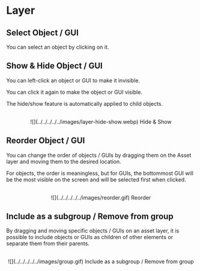 # Layer

## Select Object / GUI

You can select an object by clicking on it.

## Show & Hide Object / GUI

You can left-click an object or GUI to make it invisible.

You can click it again to make the object or GUI visible.

The hide/show feature is automatically applied to child objects.

<br />
<center>![](../../../../../images/layer-hide-show.webp) Hide & Show</center>

## Reorder Object / GUI

You can change the order of objects / GUIs by dragging them on the Asset layer and moving them to the desired location.

For objects, the order is meaningless, but for GUIs, the bottommost GUI will be the most visible on the screen and will be selected first when clicked.

<br />
<center>![](../../../../../images/reorder.gif) Reorder</center>

## Include as a subgroup / Remove from group

By dragging and moving specific objects / GUIs on an asset layer, it is possible to include objects or GUIs as children of other elements or separate them from their parents.

<br />
<center>
  ![](../../../../../images/group.gif) Include as a subgroup / Remove from group
</center>
